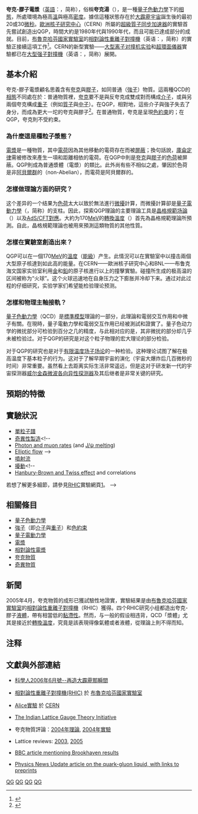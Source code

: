 {{inappropriate tone|time=2019-07-08T06:06:28+00:00}}
{{NoteTA
|G1 = Physics
}}

'''夸克-膠子電漿'''（[[英語|英語]]：{{lang|en|quark-gluon plasma}}，简称{{lang|en|QGP}}），俗稱'''夸克湯'''（{{lang|en|quark soup}}），是一種[[量子色動力學|量子色動力學]]下的[[相態|相態]]，所處環境為極高[[溫度|溫]]與極高[[密度|密度]]。據信這種狀態存在於[[大霹靂|大霹靂]][[宇宙|宇宙]]誕生後的最初20或30[[微秒|微秒]]。[[歐洲核子研究中心|歐洲核子研究中心]]（CERN）所屬的[[超級質子同步加速器|超級質子同步加速器]]的實驗首先嘗試創造出QGP，時間大約是1980年代與1990年代，而且可能已達成部分的成就。目前，[[布魯克哈芬國家實驗室|布魯克哈芬國家實驗室]]的[[相對論性重離子對撞機|相對論性重離子對撞機]]（英语：{{lang|en|Relativistic Heavy Ion Collider}}，简称{{lang|en|RHIC}}）的實驗正接續這項工作<ref>{{Cite web |url=http://www.bnl.gov/rhic/ |title=存档副本 |accessdate=2006-06-19 |archive-date=2016-03-03 |archive-url=https://web.archive.org/web/20160303211827/https://www.bnl.gov/RHIC/ |dead-url=no }}</ref>。CERN的新型實驗——[[大型离子对撞机实验|大型离子对撞机实验]]和[[超環面儀器|超環面儀器]]實驗都已在[[大型強子對撞機|大型强子對撞機]]（英语：{{lang|en|Large Hadron Collider}}，简称{{lang|en|LHC}}）展開。

== 基本介紹 ==

夸克-膠子電漿顧名思義含有[[夸克|夸克]]與[[膠子|膠子]]，如同普通（[[強子|強子]]）物質。這兩種QCD的[[相態|相態]]不同處在於：普通物質裡，[[夸克|夸克]]要不是與反夸克成雙成對而構成[[介子|介子]]，或與另兩個夸克構成[[重子|重子]]（例如[[質子|質子]]與[[中子|中子]]）。在QGP，相對地，這些介子與強子失去了身分，而成為更大一坨的夸克與膠子<ref>{{cite web |url=http://theory.tifr.res.in/~sgupta/ilgti/infocenter/ |title=存档副本 |accessdate=2005-05-20 |deadurl=yes |archiveurl=https://web.archive.org/web/20050212185849/http://theory.tifr.res.in/~sgupta/ilgti/infocenter/ |archivedate=2005-02-12 }}</ref>。在普通物質，夸克是呈現[[色約束|色約束]]的；在QGP，夸克則不受約束。

=== 為什麼這是種粒子漿態？ ===

[[電漿|電漿]]是一種物質，其中[[電荷|電荷]]因為其他移動的電荷存在而被[[屏蔽|屏蔽]]；換句話說，[[庫侖定律|庫侖定律]]需被修改來產生一項和距離相依的電荷。在QGP中則是[[夸克|夸克]]與[[膠子|膠子]]的[[色荷|色荷]]被屏蔽。QGP則成為普通漿體（電漿）的類比。此外尚有些不相似之處，肇因於色荷是非[[阿貝爾群|阿貝爾群]]的（non-Abelian），而電荷是阿貝爾群的。

=== 怎樣做理論方面的研究？ ===

这个差异的一个结果为[[色荷|色荷]]太大以致於無法進行[[微擾理論_(量子力學)|微擾]]計算，而微擾計算卻是[[量子電動力學|量子電動力學]]（{{lang|en|Quantum electrodynamics}}，简称{{lang|en|QED}}）的支柱。因此，探索QGP理論的主要理論工具是[[晶格規範场論|晶格規範场論]]（{{lang|en|lattice gauge theory}}）以及[[AdS/CFT對應|AdS/CFT對應]]。大約为170[[電子伏特|MeV]]的[[轉換溫度|轉換溫度]]（{{lang|en|transition temperature}}）首先為晶格規範理論所預測。自此，晶格規範理論也被用來預測這類物質的其他性質。

=== 怎樣在實驗室創造出來？ ===

QGP可以在一個170[[MeV|MeV]]的[[溫度|溫度]]（[[能級|能級]]）产生。此情況可以在實驗室中以撞击兩個大型原子核達到如此高的能量。在CERN——歐洲核子研究中心和BNL——布鲁克海文国家实验室利用[[金|金]]和[[鉛|鉛]]的原子核進行以上的撞擊實驗。碰撞所生成的极高温的区间被称为“火球”。这个火球迅速地在自身压力之下膨胀并冷却下来。通过对此过程的仔细研究，实验学家们希望能检验理论预测。

=== 怎樣和物理主軸接軌？ ===

[[量子色動力學|量子色動力學]]（QCD）是[[標準模型|標準模型]]理論的一部分，此理論和電弱交互作用和中微子有關。在現時，量子電動力學和電弱交互作用已经被測試和證實了。量子色动力学的微扰部分可检验到百分之几的精度，与此相对应的是，其非微扰的部分却几乎未被检验过。对于QGP的研究是对这个粒子物理的宏大理论的部分检验。

对于QGP的研究也是对于[[有限温度场子场论|有限温度场子场论]]的一种检验。这种理论试图了解在极高温度下基本粒子的行为。这对于了解早期宇宙的演化（宇宙大爆炸后几百微秒的时间）非常重要。虽然看上去距离实际生活非常遥远，但是这对于研发新一代的宇宙探测器[[威尔金森微波各向异性探测器|威尔金森微波各向异性探测器]]及其后继者是非常关键的研究。

== 預期的特徵 ==

<!--

=== 熱力學 ===

The cross-over temperature from the normal to the QGP phase is about 170 [[Electronvolt|MeV]],
corresponding to an energy density of a little less than 1 [[Electronvolt|GeV]]/[[Metre|fm]]³. For [[Relativistic_particle|relativistic]] matter, pressure and temperature are not independent variables, so the [[equation_of_state|equation of state]] is a relation between
the energy density and the pressure. This has been found through [[lattice_gauge_theory|lattice computations]], and compared to both [[微擾理論_(量子力學)|微擾理論]] and [[弦論|弦論]]. This is still a matter of active research. Response functions such as the [[Specific_heat_capacity|specific heat]] and various [[quark_number_susceptibilities|quark number susceptibilities]] are currently being computed.

=== 流體 ===

The equation of state is an important input into the flow equations. The [[聲速|聲速]] is currently under investigation in lattice computations. The [[平均自由徑|平均自由徑]] of quarks and gluons has been computed using [[perturbation_theory|perturbation theory]] as well as [[string_theory|string theory]]. [[Lattice_gauge_theory|Lattice computations]] have been slower here, although the first computations of [[viscosity|transport coefficients]] have recently been concluded. These indicate that the [[平均自由時|平均自由時]] of quarks and gluons in the QGP may be comparable to the average interparticle spacing: hence the QGP is a liquid as far as its flow properties go. This is very much an active field of research, and these conclusions may evolve rapidly. The incorporation of dissipative phenomena into hydrodynamics is another recent development that is still in an active stage.

=== 激發譜 ===

Does the QGP really contain (almost) free quarks and gluons? The study of thermodynamic and flow properties would indicate that this is an over-simplification. Many ideas are currently being evolved and will be put to test in the near future.
It has been found recently that some mesons built from heavy quarks (such as the
[[魅夸克|魅夸克]]) do not dissolve until the temperature reaches about 350 [[電子伏特|MeV]].
This has led to speculation that many other kinds of bound states may exist in the plasma. Some static properties of the plasma (similar to the Debye screening length) constrain the excitation spectrum.
 -->
== 實驗狀況 ==<!--
Unfortunately, those aspects of the QGP which are easiest to compute are not the ones which are the easiest to probe in experiments. While the balance of evidence points towards the QGP being the origin of the detailed properties of the fireball produced in the [[相對論性重離子對撞機|相對論性重離子對撞機]](RHIC), this is the main barrier which prevents experimentalists from declaring a sighting of the QGP.

The important classes of experimental observations are
 -->

* [[單粒子譜|單粒子譜]]
* [[奇異性製造|奇異性製造]]<!-- 
* [[Photon_and_muon_rates|Photon and muon rates]] (and [[J/ψ_melting|J/ψ melting]])
* [[Elliptic_flow|Elliptic flow]] -->
* [[噴射流|噴射流]]
* [[擾動|擾動]]<!-- 
* [[Hanbury-Brown_and_Twiss_effect|Hanbury-Brown and Twiss effect]] and correlations

若想了解更多細節，請參見[[相對論性重離子對撞機|RHIC]]實驗網頁[http://www.bnl.gov/rhic]。 -->

== 相關條目 ==

* [[量子色動力學|量子色動力學]]
* [[強子|強子]]（即[[介子|介子]]與[[重子|重子]]）和[[色約束|色約束]]
* [[量子電動力學|量子電動力學]]
* [[電漿|電漿]]
* [[相對論性電漿|相對論性電漿]]
* [[夸克物質|夸克物質]]
* [[奇異物質|奇異物質]]

== 新聞 ==

2005年4月，夸克物質的成形已獲試驗性地證實，實驗結果是由[[布魯克哈芬國家實驗室|布魯克哈芬國家實驗室]]的[[相對論性重離子對撞機|相對論性重離子對撞機]]（RHIC）獲得。四个RHIC研究小组都造出夸克-膠子[[液體|液體]]，帶有相當低的[[黏滯性|黏滯性]]。然而，与一般的假设相违背，QCD「漿體」尤其是接近於[[轉換溫度|轉換溫度]]，究竟是該表現得像氣體或者液體，從理論上則不得而知。

== 注释 ==

{{Reflist|}}

== 文獻與外部連結 ==

* {{zh-tw}}[https://web.archive.org/web/20070927003817/http://www.books.com.tw/exep/prod/magazine/mag_cv_content.php?item=R030002589 科學人2006年6月號--再造大霹靂那瞬間]
* {{en}}[http://www.bnl.gov/rhic/ 相對論性重離子對撞機(RHIC)]{{Wayback|url=http://www.bnl.gov/rhic/ |date=20160303211827 }} 於 [http://www.bnl.gov/ 布魯克哈芬國家實驗室]{{Wayback|url=http://www.bnl.gov/ |date=20060613094207 }}
* {{en}}[http://aliceinfo.cern.ch/ Alice實驗]{{Wayback|url=http://aliceinfo.cern.ch/ |date=20110602001439 }} 於 [http://www.cern.ch CERN]{{Wayback|url=http://www.cern.ch/ |date=20070726091712 }}
* {{en}}[http://theory.tifr.res.in/~sgupta/ilgti The Indian Lattice Gauge Theory Initiative]{{Wayback|url=http://theory.tifr.res.in/~sgupta/ilgti |date=20050308224730 }}
* {{en}}夸克物質評論：[http://arxiv.org/pdf/hep-ph/0402251 2004年理論], [http://arxiv.org/pdf/nucl-ex/0405007 2004年實驗]
* {{en}}Lattice reviews: [http://arxiv.org/pdf/hep-ph/0303042 2003], [http://arxiv.org/pdf/hep-ph/0505073 2005]
* {{en}}[http://news.bbc.co.uk/1/hi/sci/tech/4462209.stm BBC article mentioning Brookhaven results]{{Wayback|url=http://news.bbc.co.uk/1/hi/sci/tech/4462209.stm |date=20060617015344 }}
* {{en}}[https://web.archive.org/web/20050423224100/http://www.aip.org/pnu/2005/split/728-1.html Physics News Update article on the quark-gluon liquid, with links to preprints]

{{phase of matter}}
{{physics-footer}}

[[Category:等离子体|QG]]
[[Category:奇特物质|QG]]
[[Category:物质状态|QG]]
[[Category:夸克|QG]]